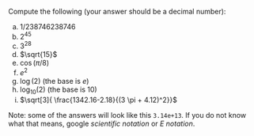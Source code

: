 Compute the following (your answer should be a decimal number):
  
  a) $1/238746238746$ 
  b) $2^{45}$
  c) $3^{28}$ 
  d) $\sqrt{15}$
  e) $\cos(\pi/8)$
  f) $e^2$
  g) $\log(2)$ (the base is $e$)
  h) $\log_{10}(2)$ (the base is $10$)
  i) $\sqrt[3]{ \frac{1342.16-2.18}{(3 \pi + 4.12)^2}}$
  
Note: some of the answers will look like this `3.14e+13`. If you do not know what that means, google *scientific notation* or *E notation*.
